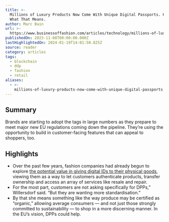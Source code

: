 ```yaml
---
title: >-
  Millions of Luxury Products Now Come With Unique Digital Passports. Here’s
  What That Means.
author: Marc Bain
url: >-
  https://www.businessoffashion.com/articles/technology/millions-of-luxury-products-now-come-with-unique-digital-passports-heres-what-that-means/
publishedOn: 2023-11-08T00:00:00.000Z
lastHighlightedOn: 2024-01-19T14:01:50.825Z
source: reader
category: articles
tags:
  - blockchain
  - ddp
  - fashion
  - retail
aliases:
  - >-
    millions-of-luxury-products-now-come-with-unique-digital-passports.-here’s-what-that-means.
---
```

## Summary

Brands are starting to adopt the tags in large numbers as they prepare to meet major new EU regulations coming down the pipeline. They’re using the opportunity to build in customer-facing features that can appeal to shoppers, too.

## Highlights
- Over the past few years, fashion companies had already begun to explore [the potential value in giving digital IDs to their physical goods](https://www.businessoffashion.com/articles/technology/the-opportunity-in-giving-every-fashion-item-a-digital-twin/), viewing them as a way to let customers authenticate products, transfer ownership and access an array of services like resale and repair.
- For the most part, customers are not asking specifically for DPPs,” Willersdorf said. “But they are wanting more standardisation.”
- By that she means something like the way produce may be certified as “organic,” allowing average consumers — and not just those strongly committed to sustainability — to shop in a more discerning manner. In the EU’s vision, DPPs could help.
